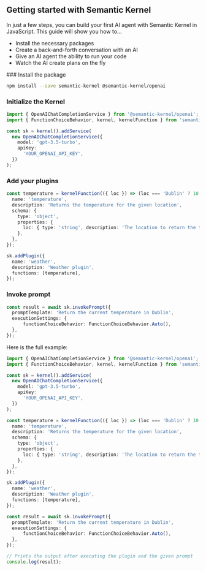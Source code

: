 
## Getting started with Semantic Kernel

In just a few steps, you can build your first AI agent with Semantic Kernel in JavaScript. This guide will show you how to...

- Install the necessary packages
- Create a back-and-forth conversation with an AI
- Give an AI agent the ability to run your code
- Watch the AI create plans on the fly

<Steps>
### Install the package
 
```bash
npm install --save semantic-kernel @semantic-kernel/openai
```
 
### Initialize the Kernel

```typescript
import { OpenAIChatCompletionService } from '@semantic-kernel/openai';
import { FunctionChoiceBehavior, kernel, kernelFunction } from 'semantic-kernel';

const sk = kernel().addService(
  new OpenAIChatCompletionService({
    model: 'gpt-3.5-turbo',
    apiKey:
      'YOUR_OPENAI_API_KEY',
  })
);
```

### Add your plugins

```typescript
const temperature = kernelFunction(({ loc }) => (loc === 'Dublin' ? 10 : 24), {
  name: 'temperature',
  description: 'Returns the temperature for the given location',
  schema: {
    type: 'object',
    properties: {
      loc: { type: 'string', description: 'The location to return the temperature for' },
    },
  },
});

sk.addPlugin({
  name: 'weather',
  description: 'Weather plugin',
  functions: [temperature],
});
```

### Invoke prompt

```typescript
const result = await sk.invokePrompt({
  promptTemplate: 'Return the current temperature in Dublin',
  executionSettings: {
      functionChoiceBehavior: FunctionChoiceBehavior.Auto(),
  },
});
```

</Steps>

Here is the full example:

```typescript
import { OpenAIChatCompletionService } from '@semantic-kernel/openai';
import { FunctionChoiceBehavior, kernel, kernelFunction } from 'semantic-kernel';

const sk = kernel().addService(
  new OpenAIChatCompletionService({
    model: 'gpt-3.5-turbo',
    apiKey:
      'YOUR_OPENAI_API_KEY',
  })
);

const temperature = kernelFunction(({ loc }) => (loc === 'Dublin' ? 10 : 24), {
  name: 'temperature',
  description: 'Returns the temperature for the given location',
  schema: {
    type: 'object',
    properties: {
      loc: { type: 'string', description: 'The location to return the temperature for' },
    },
  },
});

sk.addPlugin({
  name: 'weather',
  description: 'Weather plugin',
  functions: [temperature],
});

const result = await sk.invokePrompt({
  promptTemplate: 'Return the current temperature in Dublin',
  executionSettings: {
      functionChoiceBehavior: FunctionChoiceBehavior.Auto(),
  },
});

// Prints the output after executing the plugin and the given prompt
console.log(result);
```
